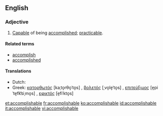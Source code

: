 ==English==

===Adjective===
{{en-adj|-}}

# [[capable|Capable]] of being [[accomplished]]; [[practicable]].

====Related terms====
* [[accomplish]]
* [[accomplished]]

====Translations====
{{trans-top|capable of being accomplished}}
* Dutch: {{t-|nl|haalbaar}}
* Greek: [[κατορθωτός]] [kaˌto̞rθo̞ˈto̞s] {{m}}, [[βολετός]] [ˌvo̞le̞ˈto̞s] {{m}}, [[επιτεύξιμος]] [e̞piˈte̞fk͡siˌmo̞s] {{m}}, [[εφικτός]] [e̞fiˈkto̞s] {{m}}
{{trans-mid}}
{{trans-bottom}}

[[et:accomplishable]]
[[fr:accomplishable]]
[[ko:accomplishable]]
[[id:accomplishable]]
[[it:accomplishable]]
[[vi:accomplishable]]